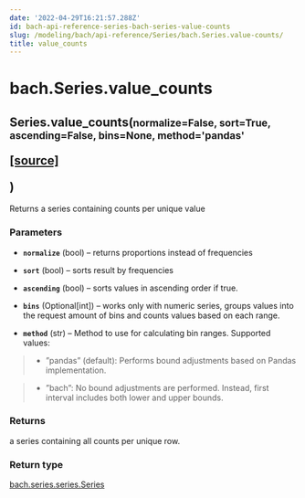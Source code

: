 ```yaml
---
date: '2022-04-29T16:21:57.288Z'
id: bach-api-reference-series-bach-series-value-counts
slug: /modeling/bach/api-reference/Series/bach.Series.value-counts/
title: value_counts
---
```


# bach.Series.value_counts

<div class="method">
<h2 class="signature-class"><span class="additional-name">Series.</span><span class="name">value_counts(</span><small class="parameter-list"><span class="parameter" id="normalize">normalize=False</span>, <span class="parameter" id="sort">sort=True</span>, <span class="parameter" id="ascending">ascending=False</span>, <span class="parameter" id="bins">bins=None</span>, <span class="parameter" id="method">method='pandas'</span></small>
<span class="view-code-link">

[[source]](https://github.com/objectiv/objectiv-analytics/blob/main/bach/bach/series/series.py)

</span>
)</h2>


<div class="content">

Returns a series containing counts per unique value


### Parameters

* **`normalize`** (bool) – returns proportions instead of frequencies

* **`sort`** (bool) – sorts result by frequencies

* **`ascending`** (bool) – sorts values in ascending order if true.

* **`bins`** (Optional[int]) – works only with numeric series, groups values into the request amount of bins
and counts values based on each range.

* **`method`** (str) – Method to use for calculating bin ranges.
Supported values:

>   * ”pandas” (default): Performs bound adjustments based on Pandas implementation.

>   * ”bach”: No bound adjustments are performed. Instead, first interval includes both
> lower and upper bounds.




### Returns

a series containing all counts per unique row.



### Return type

[bach.series.series.Series](/docs/modeling/bach/api-reference/Series/bach.Series/#bach.Series)



</div>

</div>
